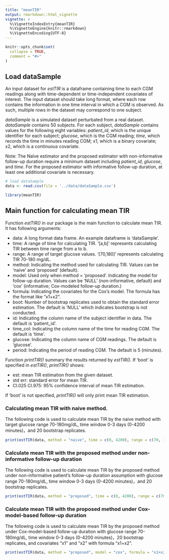 ```yaml
---
title: "meanTIR"
output: rmarkdown::html_vignette
vignette: >
  %\VignetteIndexEntry{meanTIR}
  %\VignetteEngine{knitr::rmarkdown}
  %\VignetteEncoding{UTF-8}
---
```


```r
knitr::opts_chunk$set(
  collapse = TRUE,
  comment = "#>"
)
```

## Load dataSample

An input dataset for *estTIR* is a dataframe containing time to each CGM readings along with time-dependent or time-independent covariates of interest. The input dataset should take long format, where
each row contains the information in one time interval in which a CGM is observed. As such, multiple rows in the dataset may correspond to one subject. 

*dataSample* is a simulated dataset perturbated from a real dataset. *dataSample* contains 50 subjects. For each subject, *dataSample* contains values for the following eight variables: *patient_id*, which is the unique identifier for each subject; *glucose*, which is the CGM reading; *time*, which records the time in minutes reading CGM; x1, which is a binary covariate; x2, which is a continuous covariate.

Note: The Naïve estimator and the proposed estimator with non-informative follow-up duration require a minimum dataset including *patient_id*, *glucose*, and *time*. For the proposed estimator with informative follow-up duration, at least one additional covariate is necessary.

```r
# load dataSample
data <- read.csv(file = '../data/dataSample.csv')
```

```r
library(meanTIR)
```


## Main function for calculating mean TIR

Function *estTIR()* in our package is the main function to calculate mean TIR. It has following arguments:

- data: A long format data frame. An example dataframe is 'dataSample'.
- time: A range of time for calculating TIR. '[a,b]' represents calculating TIR between time range from a to b.
- range: A range of target glucose values. '[70,180]' represents calculating TIR 70-180 mg/dL.
- method: Indicating the method used for calculating TIR. Values can be 'naive' and 'proposed' (default).
- model: Used only when method = 'proposed'. Indicating the model for follow-up duration. Values can be 'NULL' (non-informative, default) and 'cox' (informative; Cox-modeled follow-up duration.) 
- formula: Indicating the covariates for the Cox's model. The formula has the format like "x1+x2".
- boot: Number of bootstrap replicates used to obtain the standard error estimation. The default is 'NULL' which indicates bootstrap is not conducted.
- id: Indicating the column name of the subject identifier in data. The default is 'patient_id'.
- time_col: Indicating the column name of the time for reading CGM. The default is 'time'.
- glucose: Indicating the column name of CGM readings. The default is 'glucose'.
- period: Indicating the period of reading CGM. The default is 5 (minutes).

Function *printTIR()* summary the results returned by *estTIR()*. If 'boot' is specified in *estTIR()*, *printTIR()* shows:

- est: mean TIR estimation from the given dataset.
- std err: standard error for mean TIR.
- CI.025 CI.975: $95\%$ confidence interval of mean TIR estimation.

If 'boot' is not specified, *printTIR()* will only print mean TIR estimation.

### Calculating mean TIR with naive method. 

The following code is used to calculate mean TIR by the naive method with target glucose range 70-180mg/dL, time window 0-3 days (0-4200 minutes)，and 20 bootstrap replicates.

```r
print(estTIR(data, method = "naive", time = c(0, 4200), range = c(70, 180), boot = 20))
```
### Calculate mean TIR with the proposed method under non-informative follow-up duration

The following code is used to calculate mean TIR by the proposed method under non-informative patient's follow-up duration assumption with glucose range 70-180mg/dL, time window 0-3 days (0-4200 minutes)，and 20 bootstrap replicates.

```r
print(estTIR(data, method = "proposed", time = c(0, 4200), range = c(70, 180), boot = 20))
```

### Calculate mean TIR with the proposed method under Cox-model-based follow-up duration
The following code is used to calculate mean TIR by the proposed method under Cox-model-based follow-up duration with glucose range 70-180mg/dL, time window 0-3 days (0-4200 minutes)，20 bootstrap replicates, and covariates "x1" and "x2" with formula "x1+x2".

```r
print(estTIR(data, method = "proposed", model = "cox", formula = "x1+x2", time = c(0, 4200), range = c(70, 180), boot = 20))
```

